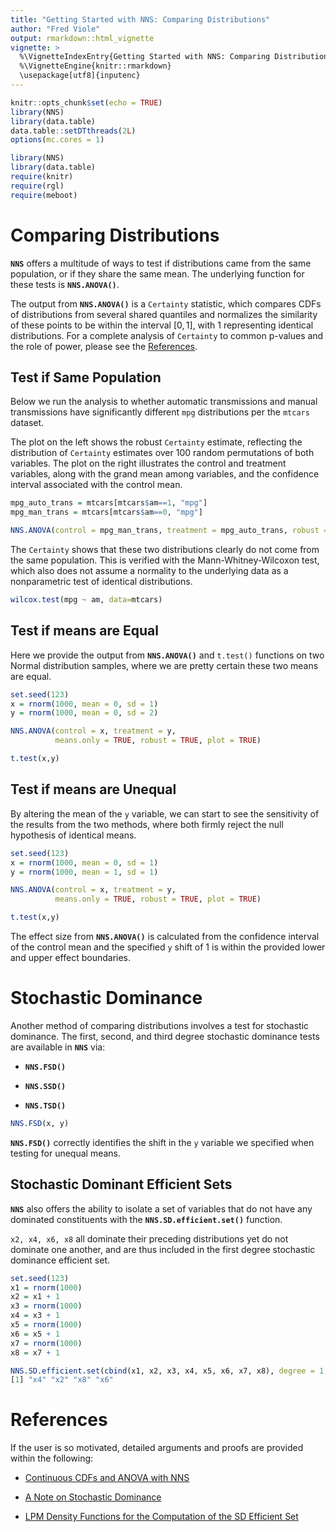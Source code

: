 ---
title: "Getting Started with NNS: Comparing Distributions"
author: "Fred Viole"
output: rmarkdown::html_vignette
vignette: >
  %\VignetteIndexEntry{Getting Started with NNS: Comparing Distributions}
  %\VignetteEngine{knitr::rmarkdown}
  \usepackage[utf8]{inputenc}
---

```{r setup, include=FALSE, message=FALSE}
knitr::opts_chunk$set(echo = TRUE)
library(NNS)
library(data.table)
data.table::setDTthreads(2L)
options(mc.cores = 1)
```

```{r setup2,message=FALSE,warning = FALSE}
library(NNS)
library(data.table)
require(knitr)
require(rgl)
require(meboot)
```

# Comparing Distributions

**`NNS`** offers a multitude of ways to test if distributions came from the same population, or if they share the same mean. The underlying function for these tests is **`NNS.ANOVA()`**.

The output from **`NNS.ANOVA()`** is a `Certainty` statistic, which compares CDFs of distributions from several shared quantiles and normalizes the similarity of these points to be within the interval $[0,1]$, with 1 representing identical distributions. For a complete analysis of `Certainty` to common p-values and the role of power, please see the [References](#References).

## Test if Same Population

Below we run the analysis to whether automatic transmissions and manual transmissions have significantly different `mpg` distributions per the `mtcars` dataset.

The plot on the left shows the robust `Certainty` estimate, reflecting the distribution of `Certainty` estimates over 100 random permutations of both variables. The plot on the right illustrates the control and treatment variables, along with the grand mean among variables, and the confidence interval associated with the control mean.

```{r cars, fig.width=7, fig.align='center'}
mpg_auto_trans = mtcars[mtcars$am==1, "mpg"]
mpg_man_trans = mtcars[mtcars$am==0, "mpg"]

NNS.ANOVA(control = mpg_man_trans, treatment = mpg_auto_trans, robust = TRUE)
```

The `Certainty` shows that these two distributions clearly do not come from the same population. This is verified with the Mann-Whitney-Wilcoxon test, which also does not assume a normality to the underlying data as a nonparametric test of identical distributions.

```{r cars2, warning=FALSE}
wilcox.test(mpg ~ am, data=mtcars) 
```

## Test if means are Equal

Here we provide the output from **`NNS.ANOVA()`** and `t.test()` functions on two Normal distribution samples, where we are pretty certain these two means are equal.

```{r equalmeans, echo=TRUE, fig.width=7, fig.align='center'}
set.seed(123)
x = rnorm(1000, mean = 0, sd = 1)
y = rnorm(1000, mean = 0, sd = 2)

NNS.ANOVA(control = x, treatment = y,
          means.only = TRUE, robust = TRUE, plot = TRUE)

t.test(x,y)
```

## Test if means are Unequal

By altering the mean of the `y` variable, we can start to see the sensitivity of the results from the two methods, where both firmly reject the null hypothesis of identical means.

```{r unequalmeans, echo=TRUE, fig.width=7, fig.align='center'}
set.seed(123)
x = rnorm(1000, mean = 0, sd = 1)
y = rnorm(1000, mean = 1, sd = 1)

NNS.ANOVA(control = x, treatment = y,
          means.only = TRUE, robust = TRUE, plot = TRUE)

t.test(x,y)
```

The effect size from **`NNS.ANOVA()`** is calculated from the confidence interval of the control mean and the specified `y` shift of 1 is within the provided lower and upper effect boundaries.

# Stochastic Dominance

Another method of comparing distributions involves a test for stochastic dominance. The first, second, and third degree stochastic dominance tests are available in **`NNS`** via:

-   **`NNS.FSD()`**

-   **`NNS.SSD()`**

-   **`NNS.TSD()`**

```{r stochdom, fig.width=7, fig.align='center'}
NNS.FSD(x, y)
```

**`NNS.FSD()`** correctly identifies the shift in the `y` variable we specified when testing for unequal means.

## Stochastic Dominant Efficient Sets

**`NNS`** also offers the ability to isolate a set of variables that do not have any dominated constituents with the **`NNS.SD.efficient.set()`** function.

`x2, x4, x6, x8` all dominate their preceding distributions yet do not dominate one another, and are thus included in the first degree stochastic dominance efficient set.

```{r stochdomset, eval=FALSE}
set.seed(123)
x1 = rnorm(1000)
x2 = x1 + 1
x3 = rnorm(1000)
x4 = x3 + 1
x5 = rnorm(1000)
x6 = x5 + 1
x7 = rnorm(1000)
x8 = x7 + 1

NNS.SD.efficient.set(cbind(x1, x2, x3, x4, x5, x6, x7, x8), degree = 1, status = FALSE)
[1] "x4" "x2" "x8" "x6"
```

# References {#references}

If the user is so motivated, detailed arguments and proofs are provided within the following:

*   [Continuous CDFs and ANOVA with NNS](https://www.ssrn.com/abstract=3007373)

*   [A Note on Stochastic Dominance](https://www.ssrn.com/abstract=3002675)

*   [LPM Density Functions for the Computation of the SD Efficient Set](https://www.scirp.org/journal/paperinformation.aspx?paperid=63817)

